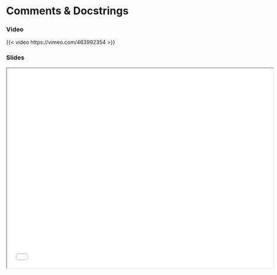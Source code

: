 # Comments & Docstrings

### Video

{{< video https://vimeo.com/463992354 >}}

### Slides

```{=html}
<iframe class="slide-deck" src="../slides/slides_version_control.html" title="Version Control" width="720" height="540">
</iframe>
```
